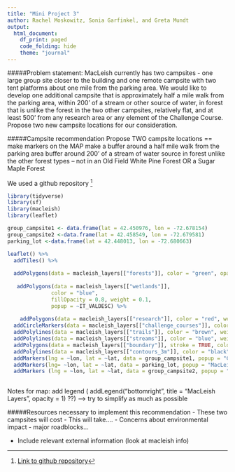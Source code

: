 ```yaml
---
title: "Mini Project 3"
author: Rachel Moskowitz, Sonia Garfinkel, and Greta Mundt
output: 
  html_document:
    df_print: paged
    code_folding: hide
    theme: "journal"
---
```


#####Problem statement: 
MacLeish currently has two campsites - one large group site closer to the building and one remote campsite with two tent platforms about one mile from the parking area. We would like to develop one additional campsite that is approximately half a mile walk from the parking area, within 200’ of a stream or other source of water, in forest that is unlike the forest in the two other campsites, relatively flat, and at least 500’ from any research area or any element of the Challenge Course. Propose two new campsite locations for our consideration.



#####Campsite recommendation
Propose TWO campsite locations == make markers on the MAP
make a buffer around a half mile walk from the parking area
buffer around 200' of a stream of water source
in forest unlike the other forest types -- not in an Old Field White Pine Forest OR a Sugar Maple Forest

We used a github repository [^1]

```r
library(tidyverse)
library(sf)
library(macleish)
library(leaflet)
```

```r
group_campsite1 <- data.frame(lat = 42.450976, lon = -72.678154)
group_campsite2 <-data.frame(lat = 42.458549, lon = -72.679581)
parking_lot <-data.frame(lat = 42.448013, lon = -72.680663)
```


```r
leaflet() %>%
  addTiles() %>%
  
  addPolygons(data = macleish_layers[["forests"]], color = "green", opacity = 5,  weight = 1, popup = ~Sheet1__Na) %>%
  
   addPolygons(data = macleish_layers[["wetlands"]], 
              color = "blue", 
              fillOpacity = 0.8, weight = 0.1, 
              popup = ~IT_VALDESC) %>%
  
    addPolygons(data = macleish_layers[["research"]], color = "red", weight = 1, opacity = 2) %>%
  addCircleMarkers(data = macleish_layers[["challenge_courses"]], color = "red", weight = 1, opacity = 2) %>%
  addPolylines(data = macleish_layers[["trails"]], color = "brown", weight = 1) %>%
  addPolylines(data = macleish_layers[["streams"]], color = "blue", weight = 3) %>%
  addPolygons(data = macleish_layers[["boundary"]], stroke = TRUE, color = "black", fill = NA, weight = 2, opacity = 2) %>%
  addPolylines(data = macleish_layers[["contours_3m"]], color = "black", weight = 1) %>%
  addMarkers(lng = ~lon, lat = ~lat, data = group_campsite1, popup = "Current Group Campsite") %>%
  addMarkers(lng= ~lon, lat = ~lat, data = parking_lot, popup = "MacLeish Parking Lot") %>%
  addMarkers (lng = ~lon, lat = ~lat, data = group_campsite2, popup = "Current Group Campsite (Remote)") %>%
  
```

Notes for map: add legend ( addLegend("bottomright", 
    title = "MacLeish Layers",
    opacity = 1) ??) --> try to simplify as much as possible 


#####Resources necessary to implement this recommendation
- These two campsites will cost
- This will take....
- Concerns about environmental impact
- major roadblocks...


- Include relevant external information (look at macleish info)


[^1]: [Link to github repository](https://github.com/rmoskowitz/mp3)